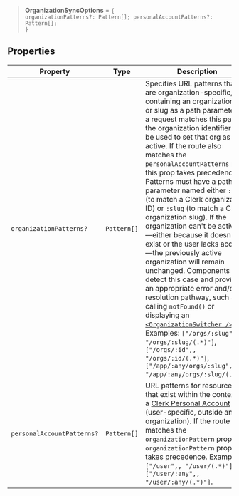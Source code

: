 > **OrganizationSyncOptions** = <code>\{ organizationPatterns?: Pattern[]; personalAccountPatterns?: Pattern[]; \}</code>

## Properties

| Property                                                        | Type                   | Description                                                                                                                                                                                                                                                                                                                                                                                                                                                                                                                                                                                                                                                                                                                                                                                                                                                                                                                                                                                        |
| --------------------------------------------------------------- | ---------------------- | -------------------------------------------------------------------------------------------------------------------------------------------------------------------------------------------------------------------------------------------------------------------------------------------------------------------------------------------------------------------------------------------------------------------------------------------------------------------------------------------------------------------------------------------------------------------------------------------------------------------------------------------------------------------------------------------------------------------------------------------------------------------------------------------------------------------------------------------------------------------------------------------------------------------------------------------------------------------------------------------------- |
| <a id="organizationpatterns"></a> `organizationPatterns?`       | <code>Pattern[]</code> | Specifies URL patterns that are organization-specific, containing an organization ID or slug as a path parameter. If a request matches this path, the organization identifier will be used to set that org as active. If the route also matches the `personalAccountPatterns` prop, this prop takes precedence. Patterns must have a path parameter named either `:id` (to match a Clerk organization ID) or `:slug` (to match a Clerk organization slug). If the organization can't be activated—either because it doesn't exist or the user lacks access—the previously active organization will remain unchanged. Components must detect this case and provide an appropriate error and/or resolution pathway, such as calling `notFound()` or displaying an [`<OrganizationSwitcher />`](/docs/components/organization/organization-switcher). Examples: `["/orgs/:slug",, "/orgs/:slug/(.*)"]`, `["/orgs/:id",, "/orgs/:id/(.*)"]`, `["/app/:any/orgs/:slug",, "/app/:any/orgs/:slug/(.*)"]`. |
| <a id="personalaccountpatterns"></a> `personalAccountPatterns?` | <code>Pattern[]</code> | URL patterns for resources that exist within the context of a [Clerk Personal Account](/docs/organizations/organization-workspaces) (user-specific, outside any organization). If the route also matches the `organizationPattern` prop, the `organizationPattern` prop takes precedence. Examples: `["/user",, "/user/(.*)"]`, `["/user/:any",, "/user/:any/(.*)"]`.                                                                                                                                                                                                                                                                                                                                                                                                                                                                                                                                                                                                                              |
